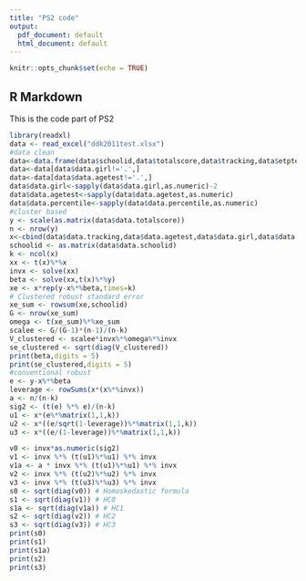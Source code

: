 ---
title: "PS2 code"
output:
  pdf_document: default
  html_document: default
---

```{r setup, include=FALSE}
knitr::opts_chunk$set(echo = TRUE)
```

## R Markdown

This is the code part of PS2

```{r}
library(readxl)
data <- read_excel("ddk2011test.xlsx")
#data clean
data<-data.frame(data$schoolid,data$totalscore,data$tracking,data$etpteacher,data$girl,data$agetest,data$percentile)
data<-data[data$data.girl!='.',]
data<-data[data$data.agetest!='.',]
data$data.girl<-sapply(data$data.girl,as.numeric)-2
data$data.agetest<-sapply(data$data.agetest,as.numeric)
data$data.percentile<-sapply(data$data.percentile,as.numeric)
#cluster based
y <- scale(as.matrix(data$data.totalscore))
n <- nrow(y)
x<-cbind(data$data.tracking,data$data.agetest,data$data.girl,data$data.etpteacher,data$data.percentile,matrix(1,n,1))
schoolid <- as.matrix(data$data.schoolid)
k <- ncol(x)
xx <- t(x)%*%x
invx <- solve(xx)
beta <- solve(xx,t(x)%*%y)
xe <- x*rep(y-x%*%beta,times=k)
# Clustered robust standard error
xe_sum <- rowsum(xe,schoolid)
G <- nrow(xe_sum)
omega <- t(xe_sum)%*%xe_sum
scalee <- G/(G-1)*(n-1)/(n-k)
V_clustered <- scalee*invx%*%omega%*%invx
se_clustered <- sqrt(diag(V_clustered))
print(beta,digits = 5)
print(se_clustered,digits = 5)
#conventional robust
e <- y-x%*%beta
leverage <- rowSums(x*(x%*%invx))
a <- n/(n-k)
sig2 <- (t(e) %*% e)/(n-k)
u1 <- x*(e%*%matrix(1,1,k))
u2 <- x*((e/sqrt(1-leverage))%*%matrix(1,1,k))
u3 <- x*((e/(1-leverage))%*%matrix(1,1,k))

v0 <- invx*as.numeric(sig2)
v1 <- invx %*% (t(u1)%*%u1) %*% invx
v1a <- a * invx %*% (t(u1)%*%u1) %*% invx
v2 <- invx %*% (t(u2)%*%u2) %*% invx
v3 <- invx %*% (t(u3)%*%u3) %*% invx
s0 <- sqrt(diag(v0)) # Homoskedastic formula
s1 <- sqrt(diag(v1)) # HC0
s1a <- sqrt(diag(v1a)) # HC1
s2 <- sqrt(diag(v2)) # HC2
s3 <- sqrt(diag(v3)) # HC3
print(s0)
print(s1)
print(s1a)
print(s2)
print(s3)

```

